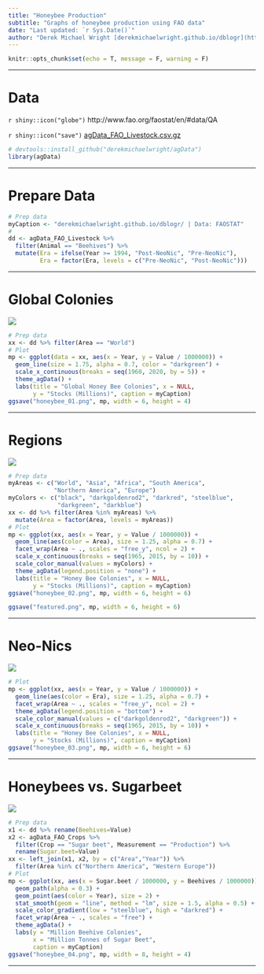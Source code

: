 ```yaml
---
title: "Honeybee Production"
subtitle: "Graphs of honeybee production using FAO data"
date: "Last updated: `r Sys.Date()`"
author: "Derek Michael Wright [derekmichaelwright.github.io/dblogr](https://derekmichaelwright.github.io/dblogr/) <derek.wright@usask.ca>"
---
```


```r
knitr::opts_chunk$set(echo = T, message = F, warning = F)
```

---

# Data

`r shiny::icon("globe")` http://www.fao.org/faostat/en/#data/QA

`r shiny::icon("save")` [agData_FAO_Livestock.csv.gz](https://github.com/derekmichaelwright/agData/raw/master/Data/agData_FAO_Livestock.csv.gz)

```r
# devtools::install_github("derekmichaelwright/agData")
library(agData)
```

---

# Prepare Data

```r
# Prep data
myCaption <- "derekmichaelwright.github.io/dblogr/ | Data: FAOSTAT"
#
dd <- agData_FAO_Livestock %>% 
  filter(Animal == "Beehives") %>%
  mutate(Era = ifelse(Year >= 1994, "Post-NeoNic", "Pre-NeoNic"),
         Era = factor(Era, levels = c("Pre-NeoNic", "Post-NeoNic")))
```

---

# Global Colonies

![](honeybee_01.png)

```r
# Prep data
xx <- dd %>% filter(Area == "World")
# Plot
mp <- ggplot(data = xx, aes(x = Year, y = Value / 1000000)) + 
  geom_line(size = 1.75, alpha = 0.7, color = "darkgreen") +
  scale_x_continuous(breaks = seq(1960, 2020, by = 5)) + 
  theme_agData() +
  labs(title = "Global Honey Bee Colonies", x = NULL,
       y = "Stocks (Millions)", caption = myCaption)
ggsave("honeybee_01.png", mp, width = 6, height = 4)
```

---

# Regions

![](honeybee_02.png)

```r
# Prep data
myAreas <- c("World", "Asia", "Africa", "South America", 
             "Northern America", "Europe")
myColors <- c("black", "darkgoldenrod2", "darkred", "steelblue", 
              "darkgreen", "darkblue")
xx <- dd %>% filter(Area %in% myAreas) %>% 
  mutate(Area = factor(Area, levels = myAreas))
# Plot
mp <- ggplot(xx, aes(x = Year, y = Value / 1000000)) + 
  geom_line(aes(color = Area), size = 1.25, alpha = 0.7) +
  facet_wrap(Area ~ ., scales = "free_y", ncol = 2) +
  scale_x_continuous(breaks = seq(1965, 2015, by = 10)) + 
  scale_color_manual(values = myColors) +
  theme_agData(legend.position = "none") +
  labs(title = "Honey Bee Colonies", x = NULL,
       y = "Stocks (Millions)", caption = myCaption)
ggsave("honeybee_02.png", mp, width = 6, height = 6)
```

```r
ggsave("featured.png", mp, width = 6, height = 6)
```

---

# Neo-Nics

![](honeybee_03.png)

```r
# Plot
mp <- ggplot(xx, aes(x = Year, y = Value / 1000000)) + 
  geom_line(aes(color = Era), size = 1.25, alpha = 0.7) +
  facet_wrap(Area ~ ., scales = "free_y", ncol = 2) + 
  theme_agData(legend.position = "bottom") +
  scale_color_manual(values = c("darkgoldenrod2", "darkgreen")) +
  scale_x_continuous(breaks = seq(1965, 2015, by = 10)) + 
  labs(title = "Honey Bee Colonies", x = NULL,
       y = "Stocks (Millions)", caption = myCaption)
ggsave("honeybee_03.png", mp, width = 6, height = 6)
```

---

# Honeybees vs. Sugarbeet

![](honeybee_04.png)

```r
# Prep data
x1 <- dd %>% rename(Beehives=Value)
x2 <- agData_FAO_Crops %>% 
  filter(Crop == "Sugar beet", Measurement == "Production") %>%
  rename(Sugar.beet=Value)
xx <- left_join(x1, x2, by = c("Area","Year")) %>%
  filter(Area %in% c("Northern America", "Western Europe"))
# Plot
mp <- ggplot(xx, aes(x = Sugar.beet / 1000000, y = Beehives / 1000000)) +
  geom_path(alpha = 0.3) +
  geom_point(aes(color = Year), size = 2) +
  stat_smooth(geom = "line", method = "lm", size = 1.5, alpha = 0.5) +
  scale_color_gradient(low = "steelblue", high = "darkred") +
  facet_wrap(Area ~ ., scales = "free") +
  theme_agData() +
  labs(y = "Million Beehive Colonies", 
       x = "Million Tonnes of Sugar Beet",
       caption = myCaption)
ggsave("honeybee_04.png", mp, width = 8, height = 4)
```

---
